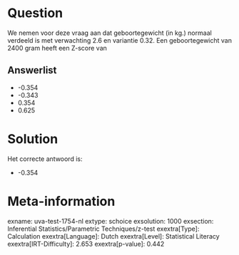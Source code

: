 Question
========

We nemen voor deze vraag aan dat geboortegewicht (in kg.) normaal
verdeeld is met verwachting 2.6 en variantie 0.32. Een geboortegewicht
van 2400 gram heeft een Z-score van

Answerlist
----------

* -0.354
* -0.343
* 0.354
* 0.625

Solution
========

Het correcte antwoord is: 

* -0.354

Meta-information
================
exname: uva-test-1754-nl
extype: schoice
exsolution: 1000
exsection: Inferential Statistics/Parametric Techniques/z-test
exextra[Type]: Calculation
exextra[Language]: Dutch
exextra[Level]: Statistical Literacy
exextra[IRT-Difficulty]: 2.653
exextra[p-value]: 0.442
